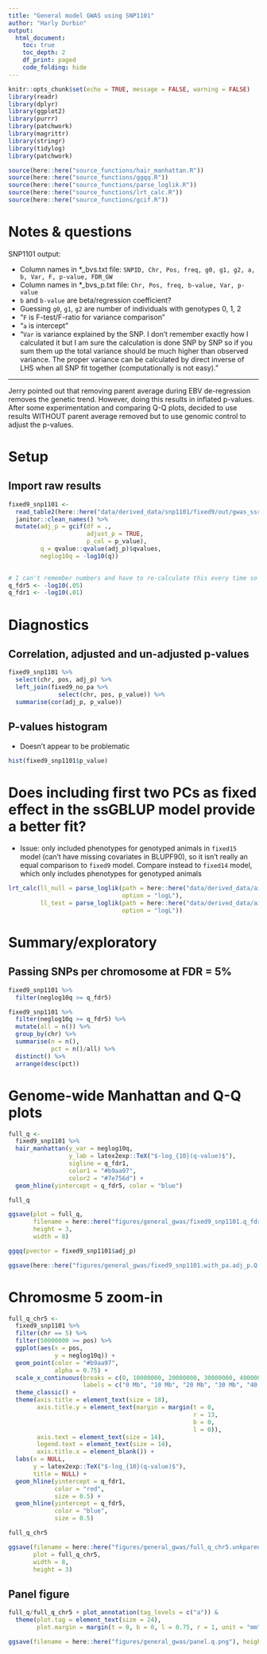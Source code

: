 ```yaml
---
title: "General model GWAS using SNP1101"
author: "Harly Durbin"
output:
  html_document:
    toc: true
    toc_depth: 2
    df_print: paged
    code_folding: hide
---
```


```r
knitr::opts_chunk$set(echo = TRUE, message = FALSE, warning = FALSE)
library(readr)
library(dplyr)
library(ggplot2)
library(purrr)
library(patchwork)
library(magrittr)
library(stringr)
library(tidylog)
library(patchwork)

source(here::here("source_functions/hair_manhattan.R"))
source(here::here("source_functions/ggqq.R"))
source(here::here("source_functions/parse_loglik.R"))
source(here::here("source_functions/lrt_calc.R"))
source(here::here("source_functions/gcif.R"))
```

# Notes & questions

SNP1101 output:

* Column names in *_bvs.txt file: `SNPID, Chr, Pos, freq, g0, g1, g2, a, b, Var, F, p-value, FDR_GW`
* Column names in *_bvs_p.txt file: `Chr, Pos, freq, b-value, Var, p-value`
* `b` and `b-value` are beta/regression coefficient?
* Guessing `g0`, `g1`, `g2` are number of individuals with genotypes 0, 1, 2
* "`F` is F-test/F-ratio for variance comparison"
* "`a` is intercept"
* "`Var` is variance explained by the SNP. I don't remember exactly how I calculated it but I am sure the calculation is done SNP by SNP so if you sum them up the total variance should be much higher than observed variance. The proper variance can be calculated by direct inverse of LHS when all SNP fit together (computationally is not easy)."

---

Jerry pointed out that removing parent average during EBV de-regression removes the genetic trend. However, doing this results in inflated p-values. After some experimentation and comparing Q-Q plots, decided to use results WITHOUT parent average removed but to use genomic control to adjust the p-values. 

# Setup

## Import raw results

```r
fixed9_snp1101 <-
  read_table2(here::here("data/derived_data/snp1101/fixed9/out/gwas_ssr_fixed9_bvs_p.txt"))  %>%
  janitor::clean_names() %>%
  mutate(adj_p = gcif(df = .,
                      adjust_p = TRUE,
                      p_col = p_value),
         q = qvalue::qvalue(adj_p)$qvalues,
         neglog10q = -log10(q))
  
```

```r
# I can't remember numbers and have to re-calculate this every time so
q_fdr5 <- -log10(.05)
q_fdr1 <- -log10(.01)
```

# Diagnostics

## Correlation, adjusted and un-adjusted p-values

```r
fixed9_snp1101 %>% 
  select(chr, pos, adj_p) %>% 
  left_join(fixed9_no_pa %>% 
              select(chr, pos, p_value)) %>% 
  summarise(cor(adj_p, p_value))
```

## P-values histogram

* Doesn't appear to be problematic

```r
hist(fixed9_snp1101$p_value)
```

# Does including first two PCs as fixed effect in the ssGBLUP model provide a better fit?

* Issue: only included phenotypes for genotyped animals in `fixed15` model (can't have missing covariates in BLUPF90), so it isn't really an equal comparison to `fixed9` model. Compare instead to `fixed14` model, which only includes phenotypes for genotyped animals

```r
lrt_calc(ll_null = parse_loglik(path = here::here("data/derived_data/aireml_varcomp/fixed14/airemlf90.fixed14.log"),
                                option = "logL"),
         ll_test = parse_loglik(path = here::here("data/derived_data/aireml_varcomp/fixed15/airemlf90.fixed15.log"),
                                option = "logL"))
```

# Summary/exploratory

## Passing SNPs per chromosome at FDR = 5%

```r
fixed9_snp1101 %>% 
  filter(neglog10q >= q_fdr5) 
```

```r
fixed9_snp1101 %>% 
  filter(neglog10q >= q_fdr5) %>% 
  mutate(all = n()) %>% 
  group_by(chr) %>% 
  summarise(n = n(),
            pct = n()/all) %>% 
  distinct() %>% 
  arrange(desc(pct))
```

# Genome-wide Manhattan and Q-Q plots

```r
full_q <-
  fixed9_snp1101 %>% 
  hair_manhattan(y_var = neglog10q, 
                 y_lab = latex2exp::TeX("$-log_{10}(q-value)$"),
                 sigline = q_fdr1,
                 color1 = "#b9aa97",
                 color2 = "#7e756d") +
  geom_hline(yintercept = q_fdr5, color = "blue")
```

```r
full_q
```

```r
ggsave(plot = full_q,
       filename = here::here("figures/general_gwas/fixed9_snp1101.q_fdr.unkparents.png"),
       height = 3,
       width = 8)
```

```r
ggqq(pvector = fixed9_snp1101$adj_p)

ggsave(here::here("figures/general_gwas/fixed9_snp1101.with_pa.adj_p.Q-Q.png"))
```

# Chromosme 5 zoom-in

```r
full_q_chr5 <-
  fixed9_snp1101 %>% 
  filter(chr == 5) %>%
  filter(50000000 >= pos) %>% 
  ggplot(aes(x = pos,
             y = neglog10q)) +
  geom_point(color = "#b9aa97",
             alpha = 0.75) +
  scale_x_continuous(breaks = c(0, 10000000, 20000000, 30000000, 40000000, 50000000),
                     labels = c("0 Mb", "10 Mb", "20 Mb", "30 Mb", "40 Mb", "50 Mb")) +
  theme_classic() +
  theme(axis.title = element_text(size = 18),
        axis.title.y = element_text(margin = margin(t = 0,
                                                    r = 13,
                                                    b = 0,
                                                    l = 0)),
        axis.text = element_text(size = 14),
        legend.text = element_text(size = 14),
        axis.title.x = element_blank()) +
  labs(x = NULL,
       y = latex2exp::TeX("$-log_{10}(q-value)$"),
       title = NULL) +
  geom_hline(yintercept = q_fdr1,
             color = "red",
             size = 0.5) +
  geom_hline(yintercept = q_fdr5,
             color = "blue",
             size = 0.5)
```

```r
full_q_chr5
```

```r
ggsave(filename = here::here("figures/general_gwas/full_q_chr5.unkparents.png"),
       plot = full_q_chr5, 
       width = 8,
       height = 3)
```

## Panel figure

```r


full_q/full_q_chr5 + plot_annotation(tag_levels = c("a")) & 
  theme(plot.tag = element_text(size = 24),
        plot.margin = margin(t = 0, b = 0, l = 0.75, r = 1, unit = "mm"))

ggsave(filename = here::here("figures/general_gwas/panel.q.png"), height = 6, width = 8) 

```

